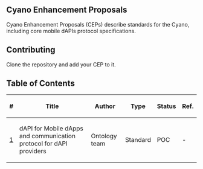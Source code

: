 ==Cyano Enhancement Proposals==

Cyano Enhancement Proposals (CEPs) describe standards for the Cyano, including core mobile dAPIs protocol specifications.

==Contributing==

Clone the repository and add your CEP to it.

==Table of Contents==

{| class="wikitable sortable" style="width: auto; text-align: center; font-size: smaller; table-layout: fixed;"
!<nowiki>#</nowiki>
!Title
!Author
!Type
!Status
!Ref.
|-
| [[CEPS/CEP1.mediawiki|1]]
| dAPI for Mobile dApps and communication protocol for dAPI providers
| Ontology team
| Standard
| POC
| -

|}

